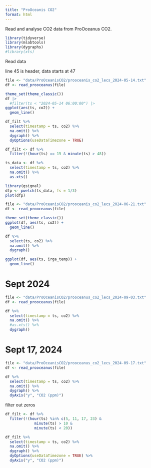 ```yaml
---
title: "ProOceanis CO2"
format: html
---
```


Read and analyse CO2 data from ProOceanus CO2.

```r
library(tidyverse)
library(mlabtools)
library(dygraphs)
#library(xts)
```

Read data

line 45 is header, data starts at 47

```r
file <- "data/ProOceanisCO2/prooceanis_co2_lecs_2024-05-14.txt"
df <- read_prooceanus(file)
```

```r
theme_set(theme_classic())
df |> 
  #filter(ts < "2024-05-14 06:00:00") |> 
ggplot(aes(ts, co2)) +
  geom_line()
```
```r
df_filt %>% 
  select(timestamp = ts, co2) %>% 
  na.omit() %>% 
  dygraph() %>% 
  dyOptions(useDataTimezone = TRUE)
```
```r
df_filt <- df %>% 
  filter(!(hour(ts) == 15 & minute(ts) > 48))
```

```r
ts_data <- df %>% 
  select(timestamp = ts, co2) %>% 
  na.omit() %>% 
  as.xts()

library(gsignal)
dfp <- pwelch(ts_data, fs = 1/3)
plot(dfp)
```




```r
file <- "data/ProOceanisCO2/prooceanis_co2_lecs_2024-06-21.txt"
df <- read_prooceanus(file)
```

```r
theme_set(theme_classic())
ggplot(df, aes(ts, co2)) +
  geom_line()
```

```r
df %>% 
  select(ts, co2) %>% 
  na.omit() %>% 
  dygraph()
```

```r
ggplot(df, aes(ts, irga_temp)) +
  geom_line()
```

# Sept 2024

```r
file <- "data/ProOceanisCO2/prooceanus_co2_lecs_2024-09-03.txt"
df <- read_prooceanus(file)
```

```r
df %>% 
  select(timestamp = ts, co2) %>% 
  na.omit() %>% 
  #as.xts() %>% 
  dygraph()
```

# Sept 17, 2024

```r
file <- "data/ProOceanisCO2/prooceanus_co2_lecs_2024-09-17.txt"
df <- read_prooceanus(file)
```

```r
df %>% 
  select(timestamp = ts, co2) %>% 
  na.omit() %>% 
  dygraph() %>% 
  dyAxis("y", "CO2 (ppm)")
```

filter out zeros

```r
df_filt <- df %>% 
  filter(!(hour(ts) %in% c(5, 11, 17, 23) &
             minute(ts) > 10 &
             minute(ts) < 20))
```

```r
df_filt %>% 
  select(timestamp = ts, co2) %>% 
  na.omit() %>% 
  dygraph() %>% 
  dyOptions(useDataTimezone = TRUE) %>% 
  dyAxis("y", "CO2 (ppm)")
```